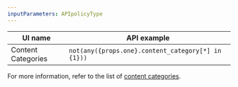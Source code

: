 ```yaml
---
inputParameters: APIpolicyType
---
```



| UI name            | API example                                                     |
| ------------------ | --------------------------------------------------------------- |
| Content Categories | <code>not(any({props.one}.content_category[*] in \{1\}))</code> |

For more information, refer to the list of [content categories](/cloudflare-one/policies/gateway/domain-categories/#content-categories).
